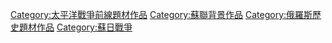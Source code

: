 [[Category:太平洋戰爭前線題材作品|Category:太平洋戰爭前線題材作品]]
[[Category:蘇聯背景作品|Category:蘇聯背景作品]]
[[Category:俄羅斯歷史題材作品|Category:俄羅斯歷史題材作品]]
[[Category:蘇日戰爭|Category:蘇日戰爭]]